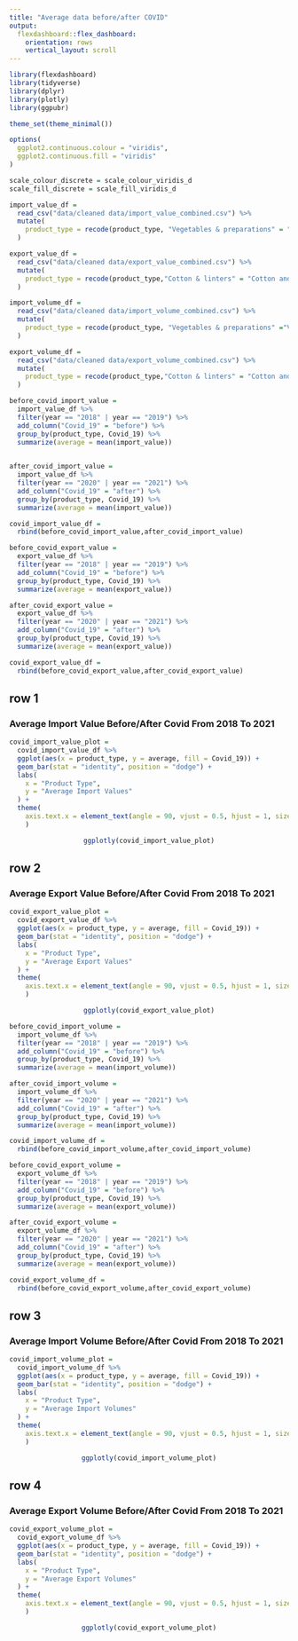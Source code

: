 ```yaml
---
title: "Average data before/after COVID"
output: 
  flexdashboard::flex_dashboard:
    orientation: rows
    vertical_layout: scroll
---
```


```r
library(flexdashboard)
library(tidyverse)
library(dplyr)
library(plotly)
library(ggpubr)

theme_set(theme_minimal())

options(
  ggplot2.continuous.colour = "viridis",
  ggplot2.continuous.fill = "viridis"
)

scale_colour_discrete = scale_colour_viridis_d
scale_fill_discrete = scale_fill_viridis_d
```

```r
import_value_df = 
  read_csv("data/cleaned data/import_value_combined.csv") %>% 
  mutate(
    product_type = recode(product_type, "Vegetables & preparations" = "Vegetables and preparations","Fruits & preparations" = "Fruits and preparations", "Grains & feeds" = "Grains and feeds","Beef & veal" = "Beef and veal", "Coffee & products" = "Coffee and products", "Cotton & linters" = "Cotton and linters","Cut flowers & nursery stock" = "Cut flowers and nursery stock","Oilseeds & products" = "Oilseeds and products","Red meats & products" = "Red meats and products", "Sugar & related products" = "Sugar and related products","Tree nuts & preparations" = "Tree nuts and preparations")
  )

export_value_df = 
  read_csv("data/cleaned data/export_value_combined.csv") %>% 
  mutate(
    product_type = recode(product_type,"Cotton & linters" = "Cotton and linters","Red meats & products" = "Red meats and products","Tree nuts & preparations" = "Tree nuts and preparations","Grains & feeds" = "Grains and feeds", "Hides & skins" = "Hides and skins","Poultry meats & products" = "Poultry meats and products","Fruits & products" = "Fruits and products","Sugar & tropical products" = "Sugar and tropical products","Animal feeds & oil meal" = "Animal feeds and oil meal")
  )

import_volume_df = 
  read_csv("data/cleaned data/import_volume_combined.csv") %>% 
  mutate(
    product_type = recode(product_type, "Vegetables & preparations" ="Vegetables and preparations","Fruits & preparations" = "Fruits and preparations", "Grains & feeds" = "Grains and feeds","Beef & veal" = "Beef and veal", "Coffee & products" = "Coffee and products", "Cotton & linters" =  "Cotton and linters","Cut flowers & nursery stock" = "Cut flowers and nursery stock","Oilseeds & products" = "Oilseeds and products","Red meats & products" = "Red meats and products", "Sugar & related products" = "Sugar and related products","Tree nuts & preparations" = "Tree nuts and preparations")
  )

export_volume_df = 
  read_csv("data/cleaned data/export_volume_combined.csv") %>% 
  mutate(
    product_type = recode(product_type,"Cotton & linters" = "Cotton and linters","Red meats & products" = "Red meats and products","Tree nuts & preparations" = "Tree nuts and preparations","Grains & feeds" = "Grains and feeds", "Hides & skins" = "Hides and skins","Poultry meats & products" = "Poultry meats and products","Fruits & products" = "Fruits and products","Sugar & tropical products" = "Sugar and tropical products","Animal feeds & oil meal" = "Animal feeds and oil meal")
  )
```


```r
before_covid_import_value =
  import_value_df %>% 
  filter(year == "2018" | year == "2019") %>% 
  add_column("Covid_19" = "before") %>% 
  group_by(product_type, Covid_19) %>% 
  summarize(average = mean(import_value)) 
  

after_covid_import_value =
  import_value_df %>% 
  filter(year == "2020" | year == "2021") %>% 
  add_column("Covid_19" = "after") %>% 
  group_by(product_type, Covid_19) %>% 
  summarize(average = mean(import_value)) 

covid_import_value_df = 
  rbind(before_covid_import_value,after_covid_import_value)

before_covid_export_value =
  export_value_df %>% 
  filter(year == "2018" | year == "2019") %>% 
  add_column("Covid_19" = "before") %>% 
  group_by(product_type, Covid_19) %>% 
  summarize(average = mean(export_value))

after_covid_export_value =
  export_value_df %>% 
  filter(year == "2020" | year == "2021") %>% 
  add_column("Covid_19" = "after") %>% 
  group_by(product_type, Covid_19) %>% 
  summarize(average = mean(export_value)) 

covid_export_value_df = 
  rbind(before_covid_export_value,after_covid_export_value)

```

## row 1

### Average Import Value Before/After Covid From 2018 To 2021


```r
covid_import_value_plot =  
  covid_import_value_df %>%
  ggplot(aes(x = product_type, y = average, fill = Covid_19)) +
  geom_bar(stat = "identity", position = "dodge") +
  labs(
    x = "Product Type",
    y = "Average Import Values"
  ) +
  theme(
    axis.text.x = element_text(angle = 90, vjust = 0.5, hjust = 1, size = 6)
    ) 

```

<center>
```r
ggplotly(covid_import_value_plot)
```
</center>

## row 2
### Average Export Value Before/After Covid From 2018 To 2021

```r
covid_export_value_plot =  
  covid_export_value_df %>%
  ggplot(aes(x = product_type, y = average, fill = Covid_19)) +
  geom_bar(stat = "identity", position = "dodge") +
  labs(
    x = "Product Type",
    y = "Average Export Values"
  ) +
  theme(
    axis.text.x = element_text(angle = 90, vjust = 0.5, hjust = 1, size = 6)
    )


```

<center>
```r
ggplotly(covid_export_value_plot)
```
</center>


```r
before_covid_import_volume =
  import_volume_df %>%
  filter(year == "2018" | year == "2019") %>% 
  add_column("Covid_19" = "before") %>% 
  group_by(product_type, Covid_19) %>% 
  summarize(average = mean(import_volume))

after_covid_import_volume =
  import_volume_df %>% 
  filter(year == "2020" | year == "2021") %>% 
  add_column("Covid_19" = "after") %>% 
  group_by(product_type, Covid_19) %>% 
  summarize(average = mean(import_volume))

covid_import_volume_df = 
  rbind(before_covid_import_volume,after_covid_import_volume)

before_covid_export_volume =
  export_volume_df %>%
  filter(year == "2018" | year == "2019") %>% 
  add_column("Covid_19" = "before") %>% 
  group_by(product_type, Covid_19) %>% 
  summarize(average = mean(export_volume)) 

after_covid_export_volume =
  export_volume_df %>% 
  filter(year == "2020" | year == "2021") %>% 
  add_column("Covid_19" = "after") %>% 
  group_by(product_type, Covid_19) %>% 
  summarize(average = mean(export_volume)) 

covid_export_volume_df = 
  rbind(before_covid_export_volume,after_covid_export_volume)
```

## row 3

### Average Import Volume Before/After Covid From 2018 To 2021

```r
covid_import_volume_plot =  
  covid_import_volume_df %>%
  ggplot(aes(x = product_type, y = average, fill = Covid_19)) +
  geom_bar(stat = "identity", position = "dodge") +
  labs(
    x = "Product Type",
    y = "Average Import Volumes"
  ) +
  theme(
    axis.text.x = element_text(angle = 90, vjust = 0.5, hjust = 1, size = 6)
    ) 


```

<center>
```r
ggplotly(covid_import_volume_plot)
```
</center>

## row 4

### Average Export Volume Before/After Covid From 2018 To 2021

```r
covid_export_volume_plot =  
  covid_export_volume_df %>%
  ggplot(aes(x = product_type, y = average, fill = Covid_19)) +
  geom_bar(stat = "identity", position = "dodge") +
  labs(
    x = "Product Type",
    y = "Average Export Volumes"
  ) +
  theme(
    axis.text.x = element_text(angle = 90, vjust = 0.5, hjust = 1, size = 6)
    )

```

<center>
```r
ggplotly(covid_export_volume_plot)
```
</center>
